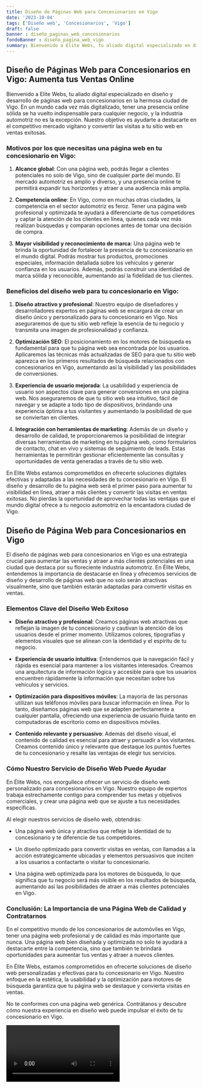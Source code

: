 ```yaml
---
title: Diseño de Páginas Web para Concesionarios en Vigo
date: '2023-10-04'
tags: ['Diseño web', 'Concesionarios', 'Vigo']
draft: false
banner : diseño_paginas_web_concesionarios
fondoBanner : diseño_pagina_web_vigo
summary: Bienvenido a Elite Webs, tu aliado digital especializado en diseño y desarrollo de páginas web para concesionarios en la hermosa ciudad de Vigo. En un mundo cada vez más digitalizado, tener una presencia online sólida se ha vuelto indispensable para cualquier negocio, y la industria automotriz no es la excepción. Nuestro objetivo es ayudarte a destacarte en el competitivo mercado vigitano y convertir las visitas a tu sitio web en ventas exitosas.
---
```


## Diseño de Páginas Web para Concesionarios en Vigo: Aumenta tus Ventas Online

Bienvenido a Elite Webs, tu aliado digital especializado en diseño y desarrollo de páginas web para concesionarios en la hermosa ciudad de Vigo. En un mundo cada vez más digitalizado, tener una presencia online sólida se ha vuelto indispensable para cualquier negocio, y la industria automotriz no es la excepción. Nuestro objetivo es ayudarte a destacarte en el competitivo mercado vigitano y convertir las visitas a tu sitio web en ventas exitosas.

### Motivos por los que necesitas una página web en tu concesionario en Vigo:

1. **Alcance global**: Con una página web, podrás llegar a clientes potenciales no solo de Vigo, sino de cualquier parte del mundo. El mercado automotriz es amplio y diverso, y una presencia online te permitirá expandir tus horizontes y atraer a una audiencia más amplia.

2. **Competencia online**: En Vigo, como en muchas otras ciudades, la competencia en el sector automotriz es feroz. Tener una página web profesional y optimizada te ayudará a diferenciarte de tus competidores y captar la atención de los clientes en línea, quienes cada vez más realizan búsquedas y comparan opciones antes de tomar una decisión de compra.

3. **Mayor visibilidad y reconocimiento de marca**: Una página web te brinda la oportunidad de fortalecer la presencia de tu concesionario en el mundo digital. Podrás mostrar tus productos, promociones especiales, información detallada sobre los vehículos y generar confianza en los usuarios. Además, podrás construir una identidad de marca sólida y reconocible, aumentando así la fidelidad de tus clientes.

### Beneficios del diseño web para tu concesionario en Vigo:

1. **Diseño atractivo y profesional**: Nuestro equipo de diseñadores y desarrolladores expertos en páginas web se encargará de crear un diseño único y personalizado para tu concesionario en Vigo. Nos aseguraremos de que tu sitio web refleje la esencia de tu negocio y transmita una imagen de profesionalidad y confianza.

2. **Optimización SEO**: El posicionamiento en los motores de búsqueda es fundamental para que tu página web sea encontrada por los usuarios. Aplicaremos las técnicas más actualizadas de SEO para que tu sitio web aparezca en los primeros resultados de búsqueda relacionados con concesionarios en Vigo, aumentando así la visibilidad y las posibilidades de conversiones.

3. **Experiencia de usuario mejorada**: La usabilidad y experiencia de usuario son aspectos clave para generar conversiones en una página web. Nos aseguraremos de que tu sitio web sea intuitivo, fácil de navegar y se adapte a todo tipo de dispositivos, brindando una experiencia óptima a tus visitantes y aumentando la posibilidad de que se conviertan en clientes.

4. **Integración con herramientas de marketing**: Además de un diseño y desarrollo de calidad, te proporcionaremos la posibilidad de integrar diversas herramientas de marketing en tu página web, como formularios de contacto, chat en vivo y sistemas de seguimiento de leads. Estas herramientas te permitirán gestionar eficientemente las consultas y oportunidades de venta generadas a través de tu sitio web.

En Elite Webs estamos comprometidos en ofrecerte soluciones digitales efectivas y adaptadas a las necesidades de tu concesionario en Vigo. El diseño y desarrollo de tu página web será el primer paso para aumentar tu visibilidad en línea, atraer a más clientes y convertir las visitas en ventas exitosas. No pierdas la oportunidad de aprovechar todas las ventajas que el mundo digital ofrece a tu negocio automotriz en la encantadora ciudad de Vigo.

<GifSeo />

<Cta />

## Diseño de Página Web para Concesionarios en Vigo

El diseño de páginas web para concesionarios en Vigo es una estrategia crucial para aumentar las ventas y atraer a más clientes potenciales en una ciudad que destaca por su floreciente industria automotriz. En Élite Webs, entendemos la importancia de destacarse en línea y ofrecemos servicios de diseño y desarrollo de páginas web que no solo serán atractivas visualmente, sino que también estarán adaptadas para convertir visitas en ventas.

### Elementos Clave del Diseño Web Exitoso

- **Diseño atractivo y profesional**: Creamos páginas web atractivas que reflejan la imagen de tu concesionario y cautivan la atención de los usuarios desde el primer momento. Utilizamos colores, tipografías y elementos visuales que se alinean con la identidad y el espíritu de tu negocio.

- **Experiencia de usuario intuitiva**: Entendemos que la navegación fácil y rápida es esencial para mantener a los visitantes interesados. Creamos una arquitectura de información lógica y accesible para que los usuarios encuentren rápidamente la información que necesitan sobre tus vehículos y servicios.

- **Optimización para dispositivos móviles**: La mayoría de las personas utilizan sus teléfonos móviles para buscar información en línea. Por lo tanto, diseñamos páginas web que se adapten perfectamente a cualquier pantalla, ofreciendo una experiencia de usuario fluida tanto en computadoras de escritorio como en dispositivos móviles.

- **Contenido relevante y persuasivo**: Además del diseño visual, el contenido de calidad es esencial para atraer y persuadir a los visitantes. Creamos contenido único y relevante que destaque los puntos fuertes de tu concesionario y resalte las ventajas de elegir tus servicios.

### Cómo Nuestro Servicio de Diseño Web Puede Ayudar

En Élite Webs, nos enorgullece ofrecer un servicio de diseño web personalizado para concesionarios en Vigo. Nuestro equipo de expertos trabaja estrechamente contigo para comprender tus metas y objetivos comerciales, y crear una página web que se ajuste a tus necesidades específicas.

Al elegir nuestros servicios de diseño web, obtendrás:

- Una página web única y atractiva que refleje la identidad de tu concesionario y te diferencie de tus competidores.

- Un diseño optimizado para convertir visitas en ventas, con llamadas a la acción estratégicamente ubicadas y elementos persuasivos que inciten a los usuarios a contactarte o visitar tu concesionario.

- Una página web optimizada para los motores de búsqueda, lo que significa que tu negocio será más visible en los resultados de búsqueda, aumentando así las posibilidades de atraer a más clientes potenciales en Vigo.

### Conclusión: La Importancia de una Página Web de Calidad y Contratarnos

En el competitivo mundo de los concesionarios de automóviles en Vigo, tener una página web profesional y de calidad es más importante que nunca. Una página web bien diseñada y optimizada no solo te ayudará a destacarte entre la competencia, sino que también te brindará oportunidades para aumentar tus ventas y atraer a nuevos clientes.

En Élite Webs, estamos comprometidos en ofrecerte soluciones de diseño web personalizadas y efectivas para tu concesionario en Vigo. Nuestro enfoque en la estética, la usabilidad y la optimización para motores de búsqueda garantiza que tu página web se destaque y convierta visitas en ventas.

No te conformes con una página web genérica. Contrátanos y descubre cómo nuestra experiencia en diseño web puede impulsar el éxito de tu concesionario en Vigo.

<Video />

<CtaBot job='Concesionarios' city='Vigo'/>

<Gmaps query='Vigo+españa+maps' />